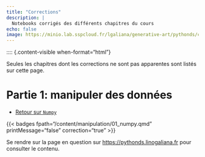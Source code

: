 ```yaml
---
title: "Corrections"
description: |
  Notebooks corrigés des différents chapitres du cours
echo: false
image: https://minio.lab.sspcloud.fr/lgaliana/generative-art/pythonds/classroom.png
---
```


:::: {.content-visible when-format="html"}




Seules les chapitres dont les corrections ne sont pas apparentes sont listés sur cette page.



# Partie 1: manipuler des données


* [Retour sur `Numpy`](https://github.com/linogaliana/python-datascientist-notebooks/blob/main/corrections/manipulation/01_numpy.ipynb)

{{< badges
    fpath="/content/manipulation/01_numpy.qmd"
    printMessage="false"
    correction="true"
>}}

<!--------------
* [Introduction à `Pandas`](../manipulation/02_pandas_intro.qmd)

{{< badges
    fpath="/content/manipulation/02_pandas_intro.qmd"
    printMessage="false"
    correction="true"
>}}

* [Manipulations de données avec `Pandas`](../manipulation/02_pandas_suite.qmd)

{{< badges
    fpath="/content/manipulation/02_pandas_suite.qmd"
    printMessage="false"
    correction="true"
>}}

* [Exercices `Geopandas`](../manipulation/03_geopandas_TP.qmd)

{{< badges
    fpath="/content/manipulation/03_geopandas_TP.qmd"
    printMessage="false"
    correction="true"
>}}

* [Exercices _webscraping_](../manipulation/04a_webscraping_TP.qmd)

{{< badges
    fpath="/content/manipulation/04a_webscraping_TP.qmd"
    printMessage="false"
    correction="true"
>}}

* [Exercices expressions régulières](../manipulation/04b_regex_TP.qmd)

{{< badges
    fpath="/content/manipulation/04b_regex_TP.qmd"
    printMessage="false"
    correction="true"
>}}

* [Exercices API](../manipulation/04c_API_TP.qmd)

{{< badges
    fpath="/content/manipulation/04c_API_TP.qmd"
    printMessage="false"
    correction="true"
>}}


# Partie 2: visualiser les données


* [Exercices graphiques classiques](../visualisation/matplotlib.qmd)

{{< badges
    fpath="/content/visualisation/matplotlib.qmd"
    printMessage="false"
    correction="true"
>}}

* [Exercices sur la cartographie](../visualisation/maps.qmd)

{{< badges
    fpath="/content/visualisation/maps.qmd"
    printMessage="false"
    correction="true"
>}}


# Partie 3: modéliser


* [Exercices sur le _preprocessing_](../modelisation/0_preprocessing.qmd)

{{< badges
    fpath="/content/modelisation/0_preprocessing.qmd"
    printMessage="false"
    correction="true"
>}}

* [Exercices sur l'évaluation des modèles](../modelisation/1_modelevaluation.qmd)

{{< badges
    fpath="/content/modelisation/1_modelevaluation.qmd"
    printMessage="false"
    correction="true"
>}}

* [Exercices sur la classification](../modelisation/2_SVM.qmd)

{{< badges
    fpath="/content/modelisation/2_SVM.qmd"
    printMessage="false"
    correction="true"
>}}

* [Exercices sur la régression](../modelisation/3_regression.qmd)

{{< badges
    fpath="/content/modelisation/3_regression.qmd"
    printMessage="false"
    correction="true"
>}}

* [Exercices sur la sélection de variables](../modelisation/4_featureselection.qmd)

{{< badges
    fpath="/content/modelisation/4_featureselection.qmd"
    printMessage="false"
    correction="true"
>}}


* [Exercices sur le _clustering_](../modelisation/5_clustering.qmd)

{{< badges
    fpath="/content/modelisation/5_clustering.qmd"
    printMessage="false"
    correction="true"
>}}


* [Exercices sur les _pipelines_](../modelisation/6_pipeline.qmd)

{{< badges
    fpath="/content/modelisation/6_pipeline.qmd"
    printMessage="false"
    correction="true"
>}}


# Partie 4: Natural Language Processing (NLP)

* [Découverte des enjeux de nettoyage de texte](/content/NLP/01_intro.qmd)

{{< badges
    fpath="/content/NLP/01_intro.qmd"
    printMessage="false"
    correction="true"
>}}

* [L'approche _bag of words_ pour synthétiser l'information textuelle](/content/NLP/02_exoclean.qmd)

{{< badges
    fpath="/content/NLP/02_exoclean.qmd"
    printMessage="false"
    correction="true"
>}}

* [Les _embeddings_ et la modélisation du langage](/content/NLP/03_embedding.qmd)

{{< badges
    fpath="/content/NLP/03_embedding.qmd"
    printMessage="false"
    correction="true"
>}}


::::
-------------------->

:::: {.content-visible when-format="ipynb"}
Se rendre sur la page en question sur [https://pythonds.linogaliana.fr](https://pythonds.linogaliana.fr) pour consulter le contenu.
::::
